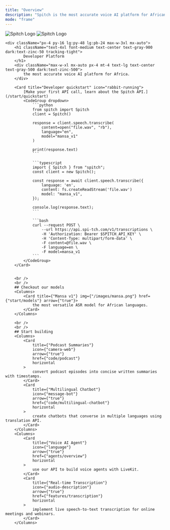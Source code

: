 ```yaml
---
title: "Overview"
description: "Spitch is the most accurate voice AI platform for African languages."
mode: "frame"
---
```


<div className="relative">
    <div className="absolute top-0 lg:-top-16 left-0 right-0">
        <img
            src="/logo/logo-dark.png"
            className="block dark:hidden pointer-events-none [-webkit-mask-image:linear-gradient(black,transparent)]"
            alt="Spitch Logo"
        />
        <img
            src="/logo/logo-light.png"
            className="hidden dark:block pointer-events-none [-webkit-mask-image:linear-gradient(black,transparent)]"
            alt="Spitch Logo"
        />
    </div>

    <div className="px-4 py-16 lg:py-48 lg:pb-24 max-w-3xl mx-auto">
        <h1 className="text-4xl font-medium text-center text-gray-900 dark:text-zinc-50 tracking-tight">
            Developer Platform
        </h1>
        <div className="max-w-xl mx-auto px-4 mt-4 text-lg text-center text-gray-500 dark:text-zinc-500">
            the most accurate voice AI platform for Africa.
        </div>

        <Card title="Developer quickstart" icon="rabbit-running">
            [Make your first API call, learn about the Spitch API.](/start/quickstart)
            <CodeGroup dropdown>
                ```python
                from spitch import Spitch
                client = Spitch()

                response = client.speech.transcribe(
                    content=open("file.wav", "rb"),
                    language="en",
                    model="mansa_v1"
                )

                print(response.text)
                ```

                ```typescript
                import { Spitch } from "spitch";
                const client = new Spitch();

                const response = await client.speech.transcribe({
                    language: 'en',
                    content: fs.createReadStream('file.wav')
                    model: "mansa_v1",
                });

                console.log(response.text);
                ```

                ```bash
                curl --request POST \
                    --url https://api.spi-tch.com/v1/transcriptions \
                    -H 'Authorization: Bearer $SPITCH_API_KEY' \
                    -H 'Content-Type: multipart/form-data' \
                    -F content=@file.wav \
                    -F language=en \
                    -F model=mansa_v1
                ```
            </CodeGroup>
        </Card>


        <br />
        <br />
        ## Checkout our models
        <Columns>
            <Card title={"Mansa v1"} img={"/images/mansa.png"} href={"start/models"} arrow={"true"}>
                the most versatile ASR model for African languages.
            </Card>
        </Columns>

        <br />
        <br />
        ## Start building
        <Columns>
            <Card
                title={"Podcast Summaries"}
                icon={"camera-web"}
                arrow={"true"}
                href={"code/podcast"}
                horizontal
            >
                convert podcast episodes into concise written summaries with timestamps.
            </Card>
            <Card
                title={"Multilingual Chatbot"}
                icon={"message-bot"}
                arrow={"true"}
                href={"code/multilingual-chatbot"}
                horizontal
            >
                create chatbots that converse in multiple languages using translation API.
            </Card>
        </Columns>
        <Columns>
            <Card
                title={"Voice AI Agent"}
                icon={"language"}
                arrow={"true"}
                href={"agents/overview"}
                horizontal
            >
                use our API to build voice agents with LiveKit.
            </Card>
            <Card
                title={"Real-time Transcription"}
                icon={"audio-description"}
                arrow={"true"}
                href={"features/transcription"}
                horizontal
            >
                implement live speech-to-text transcription for online meetings and webinars.
            </Card>
        </Columns>
  </div>
</div>
